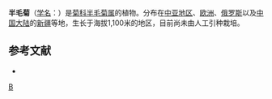 {{Speciesbox
| taxon = Crupina vulgaris
| image = Crupina vulgaris - Flor (14067736437).jpg
| binomial_authority = Vass.
}}

'''半毛菊'''（[[学名|学名]]：{{lang|la|''Crupina vulgaris''}}）是[[菊科|菊科]][[半毛菊属|半毛菊属]]的植物。分布在[[中亚地区|中亚地区]]、[[欧洲|欧洲]]、[[俄罗斯|俄罗斯]]以及[[中国大陆|中国大陆]]的[[新疆|新疆]]等地，生长于海拔1,100米的地区，目前尚未由人工引种栽培。

== 参考文献 ==
<div class="references-small">
* {{cite web| url =http://www.bioinfo.cn/db05/KmzwSpecies.php?action=view&id=4681| title =半毛菊| work =《中国高等植物数据库全库》| publisher =中国科学院微生物研究所| author =昆明植物研究所| accessdate =2009-02-25| deadurl =yes| archiveurl =https://web.archive.org/web/20160305104319/http://www.bioinfo.cn/db05/KmzwSpecies.php?action=view&id=4681| archivedate =2016-03-05}}
</div>
{{Taxonbar|from=Q5190122}}

[[Category:半毛菊属|B]]


{{植物小作品}}